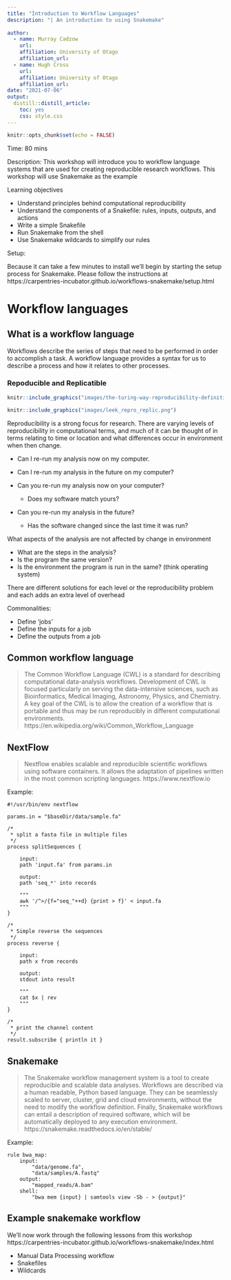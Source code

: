 ```yaml
---
title: "Introduction to Workflow Languages"
description: "| An introduction to using Snakemake"
  
author:
  - name: Murray Cadzow 
    url: 
    affiliation: University of Otago
    affiliation_url:
  - name: Hugh Cross 
    url: 
    affiliation: University of Otago
    affiliation_url:  
date: "2021-07-06"
output: 
  distill::distill_article:
    toc: yes
    css: style.css
---
```


```r
knitr::opts_chunk$set(echo = FALSE)
```

Time: 80 mins

Description: This workshop will introduce you to workflow language systems that are used for creating reproducible research workflows. This workshop will use Snakemake as the example

Learning objectives


- Understand principles behind computational reproducibility
- Understand the components of a Snakefile: rules, inputs, outputs, and actions
- Write a simple Snakefile
- Run Snakemake from the shell
- Use Snakemake wildcards to simplify our rules


Setup:

Because it can take a few minutes to install we'll begin by starting the setup process for Snakemake. Please follow the instructions at https://carpentries-incubator.github.io/workflows-snakemake/setup.html

# Workflow languages

## What is a workflow language

Workflows describe the series of steps that need to be performed in order to accomplish a task. A workflow language provides a syntax for us to describe a process and how it relates to other processes.


### Repoducible and Replicatible

```r
knitr::include_graphics("images/the-turing-way-reproducibility-definition.jpg")
```



```r
knitr::include_graphics("images/leek_repro_replic.png")
```


Reproducibility is a strong focus for research. There are varying levels of reproducibility in computational terms, and much of it can be thought of in terms relating to time or location and what differences occur in environment when then change.

- Can I re-run my analysis now on my computer.
- Can I re-run my analysis in the future on my computer?

- Can you re-run my analysis now on your computer?
  - Does my software match yours?
- Can you re-run my analysis in the future?
  - Has the software changed since the last time it was run?

What aspects of the analysis are not affected by change in environment

- What are the steps in the analysis?
- Is the program the same version?
- Is the environment the program is run in the same? (think operating system)

There are different solutions for each level or the reproducibility problem and each adds an extra level of overhead

Commonalities:

- Define 'jobs'
- Define the inputs for a job
- Define the outputs from a job

## Common workflow language

> The Common Workflow Language (CWL) is a standard for describing computational data-analysis workflows. Development of CWL is focused particularly on serving the data-intensive sciences, such as Bioinformatics, Medical Imaging, Astronomy, Physics, and Chemistry. A key goal of the CWL is to allow the creation of a workflow that is portable and thus may be run reproducibly in different computational environments.
> https://en.wikipedia.org/wiki/Common_Workflow_Language

## NextFlow

> Nextflow enables scalable and reproducible scientific workflows using software containers. It allows the adaptation of pipelines written in the most common scripting languages.
> https://www.nextflow.io


Example:

```
#!/usr/bin/env nextflow
 
params.in = "$baseDir/data/sample.fa"
 
/*
 * split a fasta file in multiple files
 */
process splitSequences {
 
    input:
    path 'input.fa' from params.in
 
    output:
    path 'seq_*' into records
 
    """
    awk '/^>/{f="seq_"++d} {print > f}' < input.fa
    """
}
 
/*
 * Simple reverse the sequences
 */
process reverse {
 
    input:
    path x from records
     
    output:
    stdout into result
 
    """
    cat $x | rev
    """
}
 
/*
 * print the channel content
 */
result.subscribe { println it }
```

## Snakemake

> The Snakemake workflow management system is a tool to create reproducible and scalable data analyses. Workflows are described via a human readable, Python based language. They can be seamlessly scaled to server, cluster, grid and cloud environments, without the need to modify the workflow definition. Finally, Snakemake workflows can entail a description of required software, which will be automatically deployed to any execution environment.
> https://snakemake.readthedocs.io/en/stable/

Example:

```
rule bwa_map:
    input:
        "data/genome.fa",
        "data/samples/A.fastq"
    output:
        "mapped_reads/A.bam"
    shell:
        "bwa mem {input} | samtools view -Sb - > {output}"
```

## Example snakemake workflow

We'll now work through the following lessons from this workshop https://carpentries-incubator.github.io/workflows-snakemake/index.html

- Manual Data Processing workflow
- Snakefiles
- Wildcards




